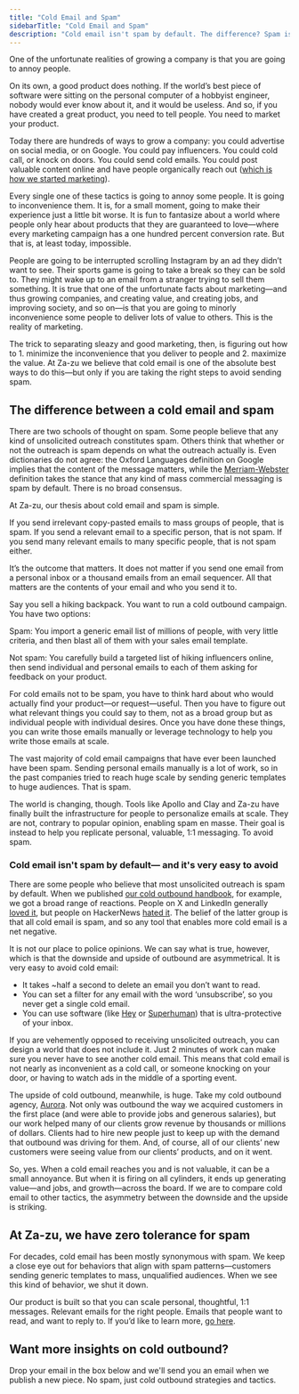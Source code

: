 ```yaml
---
title: "Cold Email and Spam"
sidebarTitle: "Cold Email and Spam"
description: "Cold email isn't spam by default. The difference? Spam is irrelevant copy-pasted emails to mass groups. Good cold email is relevant messages to specific people. Here's how to send thousands of personalized emails without being spam."
---
```



One of the unfortunate realities of growing a company is that you are going to annoy people.

On its own, a good product does nothing. If the world’s best piece of software were sitting on the personal computer of a hobbyist engineer, nobody would ever know about it, and it would be useless. And so, if you have created a great product, you need to tell people. You need to market your product.

Today there are hundreds of ways to grow a company: you could advertise on social media, or on Google. You could pay influencers. You could cold call, or knock on doors. You could send cold emails. You could post valuable content online and have people organically reach out ([which is how we started marketing](/handbook/intro)).

Every single one of these tactics is going to annoy some people. It is going to inconvenience them. It is, for a small moment, going to make their experience just a little bit worse. It is fun to fantasize about a world where people only hear about products that they are guaranteed to love—where every marketing campaign has a one hundred percent conversion rate. But that is, at least today, impossible.

People are going to be interrupted scrolling Instagram by an ad they didn’t want to see. Their sports game is going to take a break so they can be sold to. They might wake up to an email from a stranger trying to sell them something. It is true that one of the unfortunate facts about marketing—and thus growing companies, and creating value, and creating jobs, and improving society, and so on—is that you are going to minorly inconvenience some people to deliver lots of value to others. This is the reality of marketing.

The trick to separating sleazy and good marketing, then, is figuring out how to 1. minimize the inconvenience that you deliver to people and 2. maximize the value. At Za-zu we believe that cold email is one of the absolute best ways to do this—but only if you are taking the right steps to avoid sending spam.

## The difference between a cold email and spam

There are two schools of thought on spam. Some people believe that any kind of unsolicited outreach constitutes spam. Others think that whether or not the outreach is spam depends on what the outreach actually is. Even dictionaries do not agree: the Oxford Languages definition on Google implies that the content of the message matters, while the [Merriam-Webster](https://www.merriam-webster.com/dictionary/spam) definition takes the stance that any kind of mass commercial messaging is spam by default. There is no broad consensus.

At Za-zu, our thesis about cold email and spam is simple.

If you send irrelevant copy-pasted emails to mass groups of people, that is spam. If you send a relevant email to a specific person, that is not spam. If you send many relevant emails to many specific people, that is not spam either.

It’s the outcome that matters. It does not matter if you send one email from a personal inbox or a thousand emails from an email sequencer. All that matters are the contents of your email and who you send it to.

Say you sell a hiking backpack. You want to run a cold outbound campaign. You have two options:

Spam: You import a generic email list of millions of people, with very little criteria, and then blast all of them with your sales email template.

Not spam: You carefully build a targeted list of hiking influencers online, then send individual and personal emails to each of them asking for feedback on your product.

For cold emails not to be spam, you have to think hard about who would actually find your product—or request—useful. Then you have to figure out what relevant things you could say to them, not as a broad group but as individual people with individual desires. Once you have done these things, you can write those emails manually or leverage technology to help you write those emails at scale.

The vast majority of cold email campaigns that have ever been launched have been spam. Sending personal emails manually is a lot of work, so in the past companies tried to reach huge scale by sending generic templates to huge audiences. That is spam.

The world is changing, though. Tools like Apollo and Clay and Za-zu have finally built the infrastructure for people to personalize emails at scale. They are not, contrary to popular opinion, enabling spam en masse. Their goal is instead to help you replicate personal, valuable, 1:1 messaging. To avoid spam.

### Cold email isn't spam by default— and it's very easy to avoid

There are some people who believe that most unsolicited outreach is spam by default. When we published [our cold outbound handbook](/handbook/intro), for example, we got a broad range of reactions. People on X and LinkedIn generally [loved it](https://x.com/kazanjy/status/1865532800033755192?s=46), but people on HackerNews [hated it](https://news.ycombinator.com/item?id=42357273). The belief of the latter group is that all cold email is spam, and so any tool that enables more cold email is a net negative.

It is not our place to police opinions. We can say what is true, however, which is that the downside and upside of outbound are asymmetrical. It is very easy to avoid cold email:

- It takes ~half a second to delete an email you don’t want to read.
- You can set a filter for any email with the word ‘unsubscribe’, so you never get a single cold email.
- You can use software (like [Hey](https://hey.com) or [Superhuman](https://superhuman.com)) that is ultra-protective of your inbox.

If you are vehemently opposed to receiving unsolicited outreach, you can design a world that does not include it. Just 2 minutes of work can make sure you never have to see another cold email. This means that cold email is not nearly as inconvenient as a cold call, or someone knocking on your door, or having to watch ads in the middle of a sporting event.

The upside of cold outbound, meanwhile, is huge. Take my cold outbound agency, [Aurora](https://helloaurora.com). Not only was outbound the way we acquired customers in the first place (and were able to provide jobs and generous salaries), but our work helped many of our clients grow revenue by thousands or millions of dollars. Clients had to hire new people just to keep up with the demand that outbound was driving for them. And, of course, all of our clients’ new customers were seeing value from our clients’ products, and on it went.

So, yes. When a cold email reaches you and is not valuable, it can be a small annoyance. But when it is firing on all cylinders, it ends up generating value—and jobs, and growth—across the board. If we are to compare cold email to other tactics, the asymmetry between the downside and the upside is striking.

## At Za-zu, we have zero tolerance for spam

For decades, cold email has been mostly synonymous with spam. We keep a close eye out for behaviors that align with spam patterns—customers sending generic templates to mass, unqualified audiences. When we see this kind of behavior, we shut it down.

Our product is built so that you can scale personal, thoughtful, 1:1 messages. Relevant emails for the right people. Emails that people want to read, and want to reply to. If you’d like to learn more, [go here](/).

## Want more insights on cold outbound?

Drop your email in the box below and we'll send you an email when we publish a new piece. No spam, just cold outbound strategies and tactics.

<Newsletter />